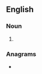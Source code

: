 ==English==

===Noun===
{{head|en|noun plural form}}

# {{plural of|hairnet|lang=en}}

===Anagrams===
* {{anagrams|en|Isenhart|Tehranis|inearths|therians}}